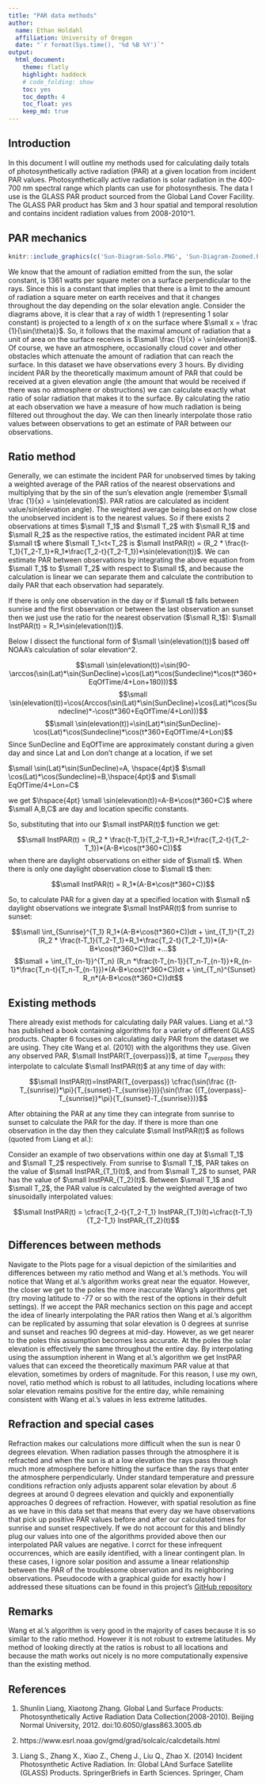 ```yaml
---
title: "PAR data methods"
author: 
  name: Ethan Holdahl
  affiliation: University of Oregon
  date: "`r format(Sys.time(), '%d %B %Y')`"
output: 
  html_document:
    theme: flatly
    highlight: haddock 
    # code_folding: show
    toc: yes
    toc_depth: 4
    toc_float: yes
    keep_md: true
---
```


## Introduction

In this document I will outline my methods used for calculating daily totals of photosynthetically active radiation (PAR) at a given location from incident PAR values. Photosynthetically active radiation is solar radiation in the 400-700 nm spectral range which plants can use for photosynthesis. The data I use is the GLASS PAR product sourced from the Global Land Cover Facility. The GLASS PAR product has 5km and 3 hour spatial and temporal resolution and contains incident radiation values from 2008-2010^1.

## PAR mechanics

```r
knitr::include_graphics(c('Sun-Diagram-Solo.PNG', 'Sun-Diagram-Zoomed.PNG'))
```

We know that the amount of radiation emitted from the sun, the solar constant, is 1361 watts per square meter on a surface perpendicular to the rays. Since this is a constant that implies that there is a limit to the amount of radiation a square meter on earth receives and that it changes throughout the day depending on the solar elevation angle. Consider the diagrams above, it is clear that a ray of width 1 (representing 1 solar constant) is projected to a length of x on the surface where $\small x = \frac {1}{\sin(\theta)}$. So, it follows that the maximal amount of radiation that a unit of area on the surface receives is $\small \frac {1}{x} = \sin(elevation)$. Of course, we have an atmosphere, occasionally cloud cover and other obstacles which attenuate the amount of radiation that can reach the surface. In this dataset we have observations every 3 hours. By dividing incident PAR by the theoretically maximum amount of PAR that could be received at a given elevation angle (the amount that would be received if there was no atmosphere or obstructions) we can calculate exactly what ratio of solar radiation that makes it to the surface. By calculating the ratio at each observation we have a measure of how much radiation is being filtered out throughout the day. We can then linearly interpolate those ratio values between observations to get an estimate of PAR between our observations.

## Ratio method

Generally, we can estimate the incident PAR for unobserved times by taking a weighted average of the PAR ratios of the nearest observations and multiplying that by the sin of the sun's elevation angle (remember $\small \frac {1}{x} = \sin(elevation)$). PAR ratios are calculated as incident value/sin(elevation angle). The weighted average being based on how close the unobserved incident is to the nearest values. So if there exists 2 observations at times $\small T_1$ and $\small T_2$ with $\small R_1$ and $\small R_2$ as the respective ratios, the estimated incident PAR at time $\small t$ where $\small T_1<t<T_2$ is $\small InstPAR(t) = (R_2 * \frac{t-T_1}{T_2-T_1}+R_1*\frac{T_2-t}{T_2-T_1})*\sin(elevation(t))$. We can estimate PAR between observations by integrating the above equation from $\small T_1$ to $\small T_2$ with respect to $\small t$, and because the calculation is linear we can separate them and calculate the contribution to daily PAR that each observation had separately.

If there is only one observation in the day or if $\small t$ falls between sunrise and the first observation or between the last observation an sunset then we just use the ratio for the nearest observation ($\small R_1$): $\small InstPAR(t) = R_1*\sin(elevation(t))$.

Below I dissect the functional form of $\small \sin(elevation(t))$ based off NOAA's calculation of solar elevation^2.

$$\small \sin(elevation(t))=\sin(90-\arccos(\sin(Lat)*\sin(SunDecline)+\cos(Lat)*\cos(Sundecline)*\cos(t*360+EqOfTime/4+Lon+180)))$$
$$\small \sin(elevation(t))=\cos(Arccos(\sin(Lat)*\sin(SunDecline)+\cos(Lat)*\cos(Sundecline)*-\cos(t*360+EqOfTime/4+Lon)))$$
$$\small \sin(elevation(t))=\sin(Lat)*\sin(SunDecline)-\cos(Lat)*\cos(Sundecline)*\cos(t*360+EqOfTime/4+Lon)$$
Since SunDecline and EqOfTime are approximately constant during a given day and since Lat and Lon don't change at a location, if we set 

  $\small \sin(Lat)*\sin(SunDecline)=A, \hspace{4pt}$ $\small \cos(Lat)*\cos(Sundecline)=B,\hspace{4pt}$ and $\small EqOfTime/4+Lon=C$

we get $\hspace{4pt} \small \sin(elevation(t))=A-B*\cos(t*360+C)$ where $\small A,B,C$ are day and location specific constants.

So, substituting that into our $\small instPAR(t)$ function we get:

$$\small InstPAR(t) = (R_2 * \frac{t-T_1}{T_2-T_1}+R_1*\frac{T_2-t}{T_2-T_1})*(A-B*\cos(t*360+C))$$
when there are daylight observations on either side of $\small t$. When there is only one daylight observation close to $\small t$ then:

$$\small InstPAR(t) = R_1*(A-B*\cos(t*360+C))$$

So, to calculate PAR for a given day at a specified location with $\small n$ daylight observations we integrate $\small InstPAR(t)$ from sunrise to sunset:

$$\small \int_{Sunrise}^{T_1} R_1*(A-B*\cos(t*360+C))dt + \int_{T_1}^{T_2} (R_2 * \frac{t-T_1}{T_2-T_1}+R_1*\frac{T_2-t}{T_2-T_1})*(A-B*\cos(t*360+C))dt +...$$
$$\small + \int_{T_{n-1}}^{T_n} (R_n *\frac{t-T_{n-1}}{T_n-T_{n-1}}+R_{n-1}*\frac{T_n-t}{T_n-T_{n-1}})*(A-B*\cos(t*360+C))dt + \int_{T_n}^{Sunset} R_n*(A-B*\cos(t*360+C))dt$$


## Existing methods

There already exist methods for calculating daily PAR values. Liang et al.^3 has published a book containing algorithms for a variety of different GLASS products. Chapter 6 focuses on calculating daily PAR from the dataset we are using. They cite Wang et al. (2010) with the algorithms they use. Given any observed PAR, $\small InstPAR(T_{overpass})$, at time $T_{overpass}$ they interpolate to calculate $\small InstPAR(t)$ at any time of day with:

$$\small InstPAR(t)=InstPAR(T_{overpass}) \cfrac{\sin(\frac {(t-T_{sunrise)}*\pi}{T_{sunset}-T_{sunrise}})}{\sin(\frac {(T_{overpass}-T_{sunrise)}*\pi}{T_{sunset}-T_{sunrise}})}$$

After obtaining the PAR at any time they can integrate from sunrise to sunset to calculate the PAR for the day. If there is more than one observation in the day then they calculate $\small InstPAR(t)$ as follows (quoted from Liang et al.):

Consider an example of two observations within one day at $\small T_1$ and $\small T_2$ respectively. From sunrise to $\small T_1$, PAR takes on the value of $\small InstPAR_{T_1}(t)$, and from $\small T_2$ to sunset, PAR has the value of $\small InstPAR_{T_2}(t)$. Between $\small T_1$ and $\small T_2$, the PAR value is calculated by the weighted average of two sinusoidally interpolated values:
 
$$\small InstPAR(t) = \cfrac{T_2-t}{T_2-T_1} InstPAR_{T_1}(t)+\cfrac{t-T_1}{T_2-T_1} InstPAR_{T_2}(t)$$

## Differences between methods

Navigate to the Plots page for a visual depiction of the similarities and differences between my ratio method and Wang et al.'s methods. You will notice that Wang et al.'s algorithm works great near the equator. However, the closer we get to the poles the more inaccurate Wang's algorithms get (try moving latitude to -77 or so with the rest of the options in their defult settings). If we accept the PAR mechanics section on this page and accept the idea of linearly interpolating the PAR ratios then Wang et al.'s algorithm can be replicated by assuming that solar elevation is 0 degrees at sunrise and sunset and reaches 90 degrees at mid-day. However, as we get nearer to the poles this assumption becomes less accurate. At the poles the solar elevation is effectively the same throughout the entire day. By interpolating using the assumption inherent in Wang et al.'s algorithm we get InstPAR values that can exceed the theoretically maximum PAR value at that elevation, sometimes by orders of magnitude. For this reason, I use my own, novel, ratio method which is robust to all latitudes, including locations where solar elevation remains positive for the entire day, while remaining consistent with Wang et al.'s values in less extreme latitudes.

## Refraction and special cases

Refraction makes our calculations more difficult when the sun is near 0 degrees elevation. When radiation passes through the atmosphere it is refracted and when the sun is at a low elevation the rays pass through much more atmosphere before hitting the surface than the rays that enter the atmosphere perpendicularly. Under standard temperature and pressure conditions refraction only adjusts apparent solar elevation by about .6 degrees at around 0 degrees elevation and quickly and exponentially approaches 0 degrees of refraction. However, with spatial resolution as fine as we have in this data set that means that every day we have observations that pick up positive PAR values before and after our calculated times for sunrise and sunset respectively. If we do not account for this and blindly plug our values into one of the algorithms provided above then our interpolated PAR values are negative. I corrct for these infrequent occurrences, which are easily identified, with a linear contingent plan. In these cases, I ignore solar position and assume a linear relationship between the PAR of the troublesome observation and its neighboring observations. Pseudocode with a graphical guide for exactly how I addressed these situations can be found in this project's [GitHub repository](https://github.com/ethanholdahl/PAR-Daily-Average)

## Remarks

Wang et al.'s algorithm is very good in the majority of cases because it is so similar to the ratio method. However it is not robust to extreme latitudes. My method of looking directly at the ratios is robust to all locations and because the math works out nicely is no more computationally expensive than the existing method.

## References

1. Shunlin Liang, Xiaotong Zhang. Global Land Surface Products: Photosynthetically Active Radiation Data Collection(2008-2010). Beijing Normal University, 2012. doi:10.6050/glass863.3005.db

2. https://www.esrl.noaa.gov/gmd/grad/solcalc/calcdetails.html

3. Liang S., Zhang X., Xiao Z., Cheng J., Liu Q., Zhao X. (2014) Incident Photosynthetic Active Radiation. In: Global LAnd Surface Satellite (GLASS) Products. SpringerBriefs in Earth Sciences. Springer, Cham
